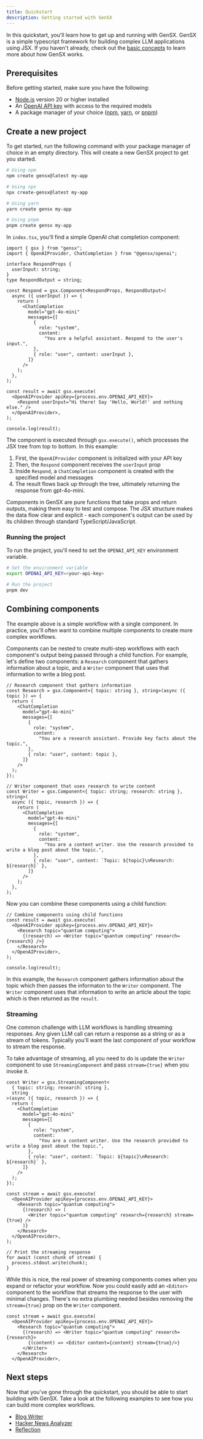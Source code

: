```yaml
---
title: Quickstart
description: Getting started with GenSX
---
```


In this quickstart, you'll learn how to get up and running with GenSX. GenSX is a simple typescript framework for building complex LLM applications using JSX. If you haven't already, check out the [basic concepts](./basic-concepts) to learn more about how GenSX works.

## Prerequisites

Before getting started, make sure you have the following:

- [Node.js](https://nodejs.org/) version 20 or higher installed
- An [OpenAI API key](https://platform.openai.com/api-keys) with access to the required models
- A package manager of your choice ([npm](https://www.npmjs.com/), [yarn](https://yarnpkg.com/), or [pnpm](https://pnpm.io/))

## Create a new project

To get started, run the following command with your package manager of choice in an empty directory. This will create a new GenSX project to get you started.

```bash
# Using npm
npm create gensx@latest my-app

# Using npx
npx create-gensx@latest my-app

# Using yarn
yarn create gensx my-app

# Using pnpm
pnpm create gensx my-app
```

In `index.tsx`, you'll find a simple OpenAI chat completion component:

```tsx
import { gsx } from "gensx";
import { OpenAIProvider, ChatCompletion } from "@gensx/openai";

interface RespondProps {
  userInput: string;
}
type RespondOutput = string;

const Respond = gsx.Component<RespondProps, RespondOutput>(
  async ({ userInput }) => {
    return (
      <ChatCompletion
        model="gpt-4o-mini"
        messages={[
          {
            role: "system",
            content:
              "You are a helpful assistant. Respond to the user's input.",
          },
          { role: "user", content: userInput },
        ]}
      />
    );
  },
);

const result = await gsx.execute(
  <OpenAIProvider apiKey={process.env.OPENAI_API_KEY}>
    <Respond userInput="Hi there! Say 'Hello, World!' and nothing else." />
  </OpenAIProvider>,
);

console.log(result);
```

The component is executed through `gsx.execute()`, which processes the JSX tree from top to bottom. In this example:

1. First, the `OpenAIProvider` component is initialized with your API key
2. Then, the `Respond` component receives the `userInput` prop
3. Inside `Respond`, a `ChatCompletion` component is created with the specified model and messages
4. The result flows back up through the tree, ultimately returning the response from gpt-4o-mini.

Components in GenSX are pure functions that take props and return outputs, making them easy to test and compose. The JSX structure makes the data flow clear and explicit - each component's output can be used by its children through standard TypeScript/JavaScript.

### Running the project

To run the project, you'll need to set the `OPENAI_API_KEY` environment variable.

```bash
# Set the environment variable
export OPENAI_API_KEY=<your-api-key>

# Run the project
pnpm dev
```

## Combining components

The example above is a simple workflow with a single component. In practice, you'll often want to combine multiple components to create more complex workflows.

Components can be nested to create multi-step workflows with each component's output being passed through a child function. For example, let's define two components: a `Research` component that gathers information about a topic, and a `Writer` component that uses that information to write a blog post.

```tsx
// Research component that gathers information
const Research = gsx.Component<{ topic: string }, string>(async ({ topic }) => {
  return (
    <ChatCompletion
      model="gpt-4o-mini"
      messages={[
        {
          role: "system",
          content:
            "You are a research assistant. Provide key facts about the topic.",
        },
        { role: "user", content: topic },
      ]}
    />
  );
});

// Writer component that uses research to write content
const Writer = gsx.Component<{ topic: string; research: string }, string>(
  async ({ topic, research }) => {
    return (
      <ChatCompletion
        model="gpt-4o-mini"
        messages={[
          {
            role: "system",
            content:
              "You are a content writer. Use the research provided to write a blog post about the topic.",
          },
          { role: "user", content: `Topic: ${topic}\nResearch: ${research}` },
        ]}
      />
    );
  },
);
```

Now you can combine these components using a child function:

```tsx
// Combine components using child functions
const result = await gsx.execute(
  <OpenAIProvider apiKey={process.env.OPENAI_API_KEY}>
    <Research topic="quantum computing">
      {(research) => <Writer topic="quantum computing" research={research} />}
    </Research>
  </OpenAIProvider>,
);

console.log(result);
```

In this example, the `Research` component gathers information about the topic which then passes the informaton to the `Writer` component. The `Writer` component uses that information to write an article about the topic which is then returned as the `result`.

### Streaming

One common challenge with LLM workflows is handling streaming responses. Any given LLM call can return a response as a string or as a stream of tokens. Typically you'll want the last component of your workflow to stream the response.

To take advantage of streaming, all you need to do is update the `Writer` component to use `StreamingComponent` and pass `stream={true}` when you invoke it.

```tsx
const Writer = gsx.StreamingComponent<
  { topic: string; research: string },
  string
>(async ({ topic, research }) => {
  return (
    <ChatCompletion
      model="gpt-4o-mini"
      messages={[
        {
          role: "system",
          content:
            "You are a content writer. Use the research provided to write a blog post about the topic.",
        },
        { role: "user", content: `Topic: ${topic}\nResearch: ${research}` },
      ]}
    />
  );
});

const stream = await gsx.execute(
  <OpenAIProvider apiKey={process.env.OPENAI_API_KEY}>
    <Research topic="quantum computing">
      {(research) => (
        <Writer topic="quantum computing" research={research} stream={true} />
      )}
    </Research>
  </OpenAIProvider>,
);

// Print the streaming response
for await (const chunk of stream) {
  process.stdout.write(chunk);
}
```

While this is nice, the real power of streaming components comes when you expand or refactor your workflow. Now you could easily add an `<Editor>` component to the workflow that streams the response to the user with minimal changes. There's no extra plumbing needed besides removing the `stream={true}` prop on the `Writer` component.

```tsx
const stream = await gsx.execute(
  <OpenAIProvider apiKey={process.env.OPENAI_API_KEY}>
    <Research topic="quantum computing">
      {(research) => <Writer topic="quantum computing" research={research}>
        {(content) => <Editor content={content} stream={true}/>}
      </Writer>
    </Research>
  </OpenAIProvider>,
```

## Next steps

Now that you've gone through the quickstart, you should be able to start building with GenSX. Take a look at the following examples to see how you can build more complex workflows.

- [Blog Writer](https://github.com/cortexclick/gensx/tree/main/examples/blogWriter)
- [Hacker News Analyzer](https://github.com/cortexclick/gensx/tree/main/examples/hackerNewsAnalyzer)
- [Reflection](https://github.com/cortexclick/gensx/tree/main/examples/reflection)
